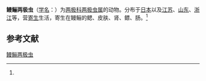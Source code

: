 {{Speciesbox
| name = 鳗鲡两极虫
| status = 
| status_system = 
| image = 
| genus = Myxidium
| species = enchelypteryii
| authority = (Hoshina, 1952)<ref name='id9204'>{{cite web| url =http://www.bioinfo.cn/db05/BjdwSpecies.php?action=view&id=9204| title =鳗鲡两极虫| work =《中国动物物种编目数据库》| publisher =中国科学院微生物研究所| author =中国科学院动物研究所| accessdate =2009-04-16| deadurl =yes| archiveurl =https://web.archive.org/web/20160305054334/http://www.bioinfo.cn/db05/BjdwSpecies.php?action=view&id=9204| archivedate =2016-03-05}}</ref>
}}

'''鳗鲡两极虫'''（[[学名|学名]]：{{lang|la|''Myxidium enchelypteryii''}}）为[[两极科|两极科]][[两极虫属|两极虫属]]的动物。分布于[[日本|日本]]以及[[江苏|江苏]]、[[山东|山东]]、[[浙江|浙江]]等，营[[寄生|寄生]]生活，寄生在鳗鲡的鳃、皮肤、肾、鳔、肠。<ref name='id9204'/>

== 参考文献 ==
{{reflist}}

{{Wikispecies|Myxidium enchelypteryii}}

[[Category:两极虫属|鳗鲡两极虫]]


{{Cnidarian-stub}}